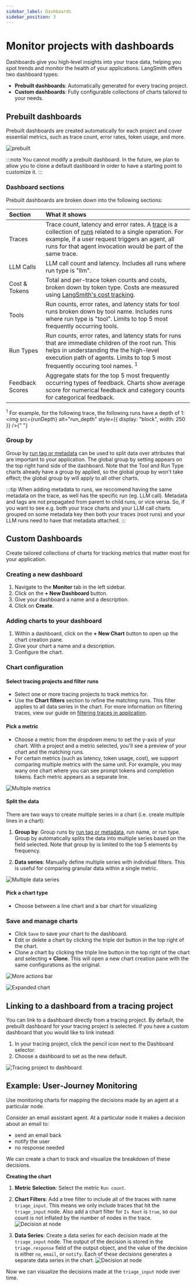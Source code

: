 ```yaml
---
sidebar_label: Dashboards
sidebar_position: 3
---
```



# Monitor projects with dashboards

Dashboards give you high‑level insights into your trace data, helping you spot trends and monitor the health of your applications. LangSmith offers two dashboard types:

- **Prebuilt dashboards**: Automatically generated for every tracing project.
- **Custom dashboards**: Fully configurable collections of charts tailored to your needs.

## Prebuilt dashboards

Prebuilt dashboards are created automatically for each project and cover essential metrics, such as trace count, error rates, token usage, and more.

![prebuilt](./static/prebuilt.gif)

:::note
You cannot modify a prebuilt dashboard. In the future, we plan to allow you to clone a default dashboard in order to have a starting point to customize it.
:::

### Dashboard sections

Prebuilt dashboards are broken down into the following sections:

| Section         | What it shows                                                                                                                                                                                                                                                                                |
| :-------------- | :------------------------------------------------------------------------------------------------------------------------------------------------------------------------------------------------------------------------------------------------------------------------------------------- |
| Traces          | Trace count, latency and error rates. A [trace](/observability/concepts#traces) is a collection of [runs](/observability/concepts#runs) related to a single operation. For example, if a user request triggers an agent, all runs for that agent invocation would be part of the same trace. |
| LLM Calls       | LLM call count and latency. Includes all runs where run type is "llm".                                                                                                                                                                                                                       |
| Cost & Tokens   | Total and per-trace token counts and costs, broken down by token type. Costs are measured using [LangSmith's cost tracking](/observability/how_to_guides/log_llm_trace#manually-provide-token-counts).                                                                                       |
| Tools           | Run counts, error rates, and latency stats for tool runs broken down by tool name. Includes runs where run type is "tool". Limits to top 5 most frequently occurring tools.                                                                                                                  |
| Run Types       | Run counts, error rates, and latency stats for runs that are immediate children of the root run. This helps in understanding the the high-level execution path of agents. Limits to top 5 most frequently occuring tool names. <sup>1</sup>                                                  |
| Feedback Scores | Aggregate stats for the top 5 most frequently occurring types of feedback. Charts show average score for numerical feedback and category counts for categorical feedback.                                                                                                                    |

<sup>1</sup> For example, for the following trace, the following runs have a depth
of 1: <img
  src={runDepth}
  alt="run_depth"
  style={{ display: "block", width: 250 }}
/>{" "}

### Group by

Group by [run tag or metadata](/observability/how_to_guides/add_metadata_tags) can be used to split data over attributes that are important to your application. The global group by setting appears on the top right hand side of the dashboard. Note that the Tool and Run Type charts already have a group by applied, so the global group by won't take effect; the global group by will apply to all other charts.

:::tip
When adding metadata to runs, we reccomend having the same metadata on the trace, as well has the specific run (eg. LLM call). Metadata and tags are not propagated from parent to child runs, or vice versa. So, if you want to see e.g. both your trace charts and your LLM call charts grouped on some metadata key then both your traces (root runs) and your LLM runs need to have that metadata attached.
:::

## Custom Dashboards

Create tailored collections of charts for tracking metrics that matter most for your application.

### Creating a new dashboard

1. Navigate to the **Monitor** tab in the left sidebar.
2. Click on the **+ New Dashboard** button.
3. Give your dashboard a name and a description.
4. Click on **Create**.

### Adding charts to your dashboard

1. Within a dashboard, click on the **+ New Chart** button to open up the chart creation pane.
2. Give your chart a name and a description.
3. Configure the chart.

### Chart configuration

#### Select tracing projects and filter runs

- Select one or more tracing projects to track metrics for.
- Use the **Chart filters** section to refine the matching runs. This filter applies to all data series in the chart. For more information on filtering traces, view our guide on [filtering traces in application](./filter_traces_in_application).

#### Pick a metric

- Choose a metric from the dropdown menu to set the y-axis of your chart. With a project and a metric selected, you'll see a preview of your chart and the matching runs.
- For certain metrics (such as latency, token usage, cost), we support comparing multiple metrics with the same unit. For example, you may wany one chart where you can see prompt tokens and completion tokens. Each metric appears as a separate line.

![Multiple metrics](./static/compare_metrics.png)

#### Split the data

There are two ways to create multiple series in a chart (i.e. create multiple lines in a chart):

1. **Group by**: Group runs by [run tag or metadata](/observability/how_to_guides/add_metadata_tags), run name, or run type. Group by automatically splits the data into multiple series based on the field selected. Note that group by is limited to the top 5 elements by frequency.

2. **Data series**: Manually define multiple series with individual filters. This is useful for comparing granular data within a single metric.

![Multiple data series](./static/multiple_data_series.png)

#### Pick a chart type

- Choose between a line chart and a bar chart for visualizing

### Save and manage charts

- Click `Save` to save your chart to the dashboard.
- Edit or delete a chart by clicking the triple dot button in the top right of the chart.
- Clone a chart by clicking the triple line button in the top right of the chart and selecting **+ Clone**. This will open a new chart creation pane with the same configurations as the original.

![More actions bar](./static/more_actions_bar.png)

![Expanded chart](./static/expanded_chart.png)

## Linking to a dashboard from a tracing project

You can link to a dashboard directly from a tracing project. By default, the prebuilt dashboard for your tracing project is selected. If you have a custom dashboard that you would like to link instead:

1. In your tracing project, click the pencil icon next to the Dashboard selector.
2. Choose a dashboard to set as the new default.

![Tracing project to dashboard](./static/tracing_project_to_dashboard.png)

## Example: User‑Journey Monitoring

Use monitoring charts for mapping the decisions made by an agent at a particular node.

Consider an email assistant agent. At a particular node it makes a decision about an email to:

- send an email back
- notify the user
- no response needed

We can create a chart to track and visualize the breakdown of these decisions.

**Creating the chart**

1. **Metric Selection**: Select the metric `Run count`.
2. **Chart Filters**: Add a tree filter to include all of the traces with name `triage_input`. This means we only include traces that hit the `triage_input` node. Also add a chart filter for `Is Root` is `true`, so our count is not inflated by the number of nodes in the trace.
   ![Decision at node](./static/chart_filters_for_node_decision.png)

3. **Data Series**: Create a data series for each decision made at the `triage_input` node. The output of the decision is stored in the `triage.response` field of the output object,
   and the value of the decision is either `no`, `email`, or `notify`. Each of these decisions generates a separate data series in the chart.
   ![Decision at node](./static/decision_at_node.png)

Now we can visualize the decisions made at the `triage_input` node over time.
